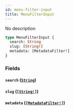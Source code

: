 ```yaml
---
id: menu-filter-input
title: MenuFilterInput
---
```


No description

```graphql
type MenuFilterInput {
  search: String
  slug: [String!]
  metadata: [MetadataFilter!]
}
```

### Fields

#### `search` ([`String`](../../../developer/api-reference/scalars/string))

#### `slug` ([`[String!]`](../../../developer/api-reference/scalars/string))

#### `metadata` ([`[MetadataFilter!]`](../../../developer/api-reference/inputs/metadata-filter))
